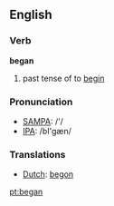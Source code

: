 ==English==

{{rank|since|use|used|252|began|thy|less|till}}

=== Verb ===
'''began'''
# past tense of to [[begin]]

=== Pronunciation ===
*[[w:SAMPA|SAMPA]]: /'/
*[[w:IPA|IPA]]: /bI'gæn/

=== Translations ===
*[[Dutch]]: [[begon]]

[[pt:began]]